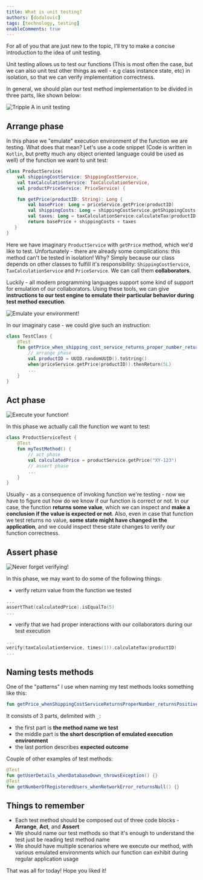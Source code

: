 ```yaml
---
title: What is unit testing?
authors: [dodalovic]
tags: [technology, testing]
enableComments: true
---
```


For all of you that are just new to the topic, I'll try to make a concise introduction to the idea of unit testing.

Unit testing allows us to test our functions (This is most often the case, but we can also unit test other things as well - e.g class instance state, etc) in isolation, so that we can verify implementation correctness.

<!--truncate-->

In general, we should plan our test method implementation to be divided in three parts, like shown below:

![Tripple A in unit testing](./testing-tripple-a.jpeg)

## Arrange phase

In this phase we "emulate" execution environment of the function we are testing. What does that mean? Let's use a code snippet (Code is written in `Kotlin`, but pretty much any object oriented language could be used as well) of
the function we want to unit test:

```kotlin
class ProductService(
    val shippingCostService: ShippingCostService,
    val taxCalculationService: TaxCalculationService,
    val productPriceService: PriceService) {

    fun getPrice(productID: String): Long {
        val basePrice: Long = priceService.getPrice(productID)
        val shippingCosts: Long = shippingCostService.getShippingCosts(productID)
        val taxes: Long = taxCalculationService.calculateTax(productID)
        return basePrice + shippingCosts + taxes
   }
}
```

Here we have imaginary `ProductService` with `getPrice` method, which we'd like to test. Unfortunately -
there are already some complications: this method can't be tested in isolation! Why? Simply because our class
depends on other classes to fulfill it's responsibility: `ShippingCostService`, `TaxCalculationService` and `PriceService`. We can call them **collaborators**.

Luckily - all modern programming languages support some kind of support for emulation of our collaborators.
Using these tools, we can give **instructions to our test engine to emulate their particular behavior during test method execution**.

![Emulate your environment!](./when-foo-then-bar.jpeg)

In our imaginary case - we could give such an instruction:

```kotlin
class TestClass {
    @Test
    fun getPrice_when_shipping_cost_service_returns_proper_number_returns_positive_number() {
        // arrange phase
        val productID = UUID.randomUUID().toString()
        when(priceService.getPrice(productID)).thenReturn(5L)
        ...
    }
}
```

## Act phase

![Execute your function!](./tests-act.png)

In this phase we actually call the function we want to test:

```kotlin
class ProductServiceTest {
    @Test
    fun myTestMethod() {
        // act phase
        val calculatedPrice = productService.getPrice("XY-123")
        // assert phase
        ...
    }
}
```

Usually - as a consequence of invoking function we're testing - now we have to figure out how do we know if our function is correct or not. In
our case, the function **returns some value**, which we can inspect and **make a conclusion if the value is expected or not**. Also, even in case that
function we test returns no value, **some state might have changed in the application**, and we could inspect these state changes to verify our function
correctness.

## Assert phase

![Never forget verifying!](./tests-always-verify.png)

In this phase, we may want to do some of the following things:

- verify return value from the function we tested
```kotlin
...
assertThat(calculatedPrice).isEqualTo(5)
...
  ```
- verify that we had proper interactions with our collaborators during our test execution
```kotlin
...
verify(taxCalculationService, times(1)).calculateTax(productID)
...
  ```

## Naming tests methods

One of the "patterns" I use when naming my test methods looks something like this:

```kotlin
fun getPrice_whenShippingCostServiceReturnsProperNumber_returnsPositiveNumber() { }
```

It consists of 3 parts, delimited with `_`:

- the first part is **the method name we test**
- the middle part is **the short description of emulated execution environment**
- the last portion describes **expected outcome**

Couple of other examples of test methods:

```kotlin
@Test
fun getUserDetails_whenDatabaseDown_throwsException() {}
@Test
fun getNumberOfRegisteredUsers_whenNetworkError_returnsNull() {}
```

## Things to remember

- Each test method should be composed out of three code blocks - **Arrange**, **Act**, and **Assert**
- We should name our test methods so that it's enough to understand the test just be reading test method
name
- We should have multiple scenarios where we execute our method, with various emulated environments which
our function can exhibit during regular application usage

That was all for today! Hope you liked it!